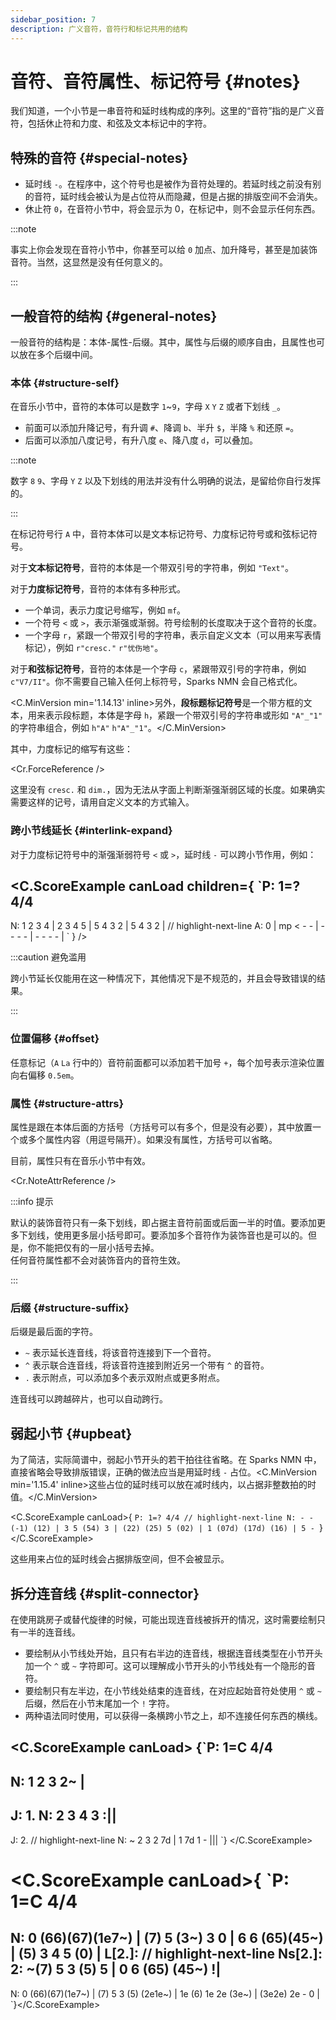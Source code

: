 ```yaml
---
sidebar_position: 7
description: 广义音符，音符行和标记共用的结构
---
```


# 音符、音符属性、标记符号 {#notes}

我们知道，一个小节是一串音符和延时线构成的序列。这里的“音符”指的是广义音符，包括休止符和力度、和弦及文本标记中的字符。

## 特殊的音符 {#special-notes}

- 延时线 `-`。在程序中，这个符号也是被作为音符处理的。若延时线之前没有别的音符，延时线会被认为是占位符从而隐藏，但是占据的排版空间不会消失。
- 休止符 `0`，在音符小节中，将会显示为 0，在标记中，则不会显示任何东西。

:::note

事实上你会发现在音符小节中，你甚至可以给 `0` 加点、加升降号，甚至是加装饰音符。当然，这显然是没有任何意义的。

:::

## 一般音符的结构 {#general-notes}

一般音符的结构是：本体-属性-后缀。其中，属性与后缀的顺序自由，且属性也可以放在多个后缀中间。

### 本体 {#structure-self}

在音乐小节中，音符的本体可以是数字 `1`~`9`，字母 `X` `Y` `Z` 或者下划线 `_`。

- 前面可以添加升降记号，有升调 `#`、降调 `b`、半升 `$`，半降 `%` 和还原 `=`。
- 后面可以添加八度记号，有升八度 `e`、降八度 `d`，可以叠加。

:::note

数字 `8` `9`、字母 `Y` `Z` 以及下划线的用法并没有什么明确的说法，是留给你自行发挥的。

:::

在标记符号行 `A` 中，音符本体可以是文本标记符号、力度标记符号或和弦标记符号。

对于**文本标记符号**，音符的本体是一个带双引号的字符串，例如 `"Text"`。

对于**力度标记符号**，音符的本体有多种形式。

- 一个单词，表示力度记号缩写，例如 `mf`。
- 一个符号 `<` 或 `>`，表示渐强或渐弱。符号绘制的长度取决于这个音符的长度。
- 一个字母 `r`，紧跟一个带双引号的字符串，表示自定义文本（可以用来写表情标记），例如 `r"cresc."` `r"忧伤地"`。

对于**和弦标记符号**，音符的本体是一个字母 `c`，紧跟带双引号的字符串，例如 `c"V7/II"`。你不需要自己输入任何上标符号，Sparks NMN 会自己格式化。

&#xFEFF;<C.MinVersion min='1.14.13' inline>另外，**段标题标记符号**是一个带方框的文本，用来表示段标题，本体是字母 `h`，紧跟一个带双引号的字符串或形如 `"A"_"1"` 的字符串组合，例如 `h"A"` `h"A"_"1"`。</C.MinVersion>

其中，力度标记的缩写有这些：

<Cr.ForceReference />

这里没有 `cresc.` 和 `dim.`，因为无法从字面上判断渐强渐弱区域的长度。如果确实需要这样的记号，请用自定义文本的方式输入。

### 跨小节线延长 {#interlink-expand}

对于力度标记符号中的渐强渐弱符号 `<` 或 `>`，延时线 `-` 可以跨小节作用，例如：

<C.ScoreExample canLoad children={
`P: 1=? 4/4
---
N: 1 2 3 4 | 2 3 4 5 | 5 4 3 2 | 5 4 3 2 |
// highlight-next-line
A: 0 | mp < - - | - - - - | - - - - |
`
} />

:::caution 避免滥用

跨小节延长仅能用在这一种情况下，其他情况下是不规范的，并且会导致错误的结果。

:::

### 位置偏移 {#offset}

任意标记（`A` `La` 行中的）音符前面都可以添加若干加号 `+`，每个加号表示渲染位置向右偏移 `0.5em`。

### 属性 {#structure-attrs}

属性是跟在本体后面的方括号（方括号可以有多个，但是没有必要），其中放置一个或多个属性内容（用逗号隔开）。如果没有属性，方括号可以省略。

目前，属性只有在音乐小节中有效。

<Cr.NoteAttrReference />

:::info 提示

默认的装饰音符只有一条下划线，即占据主音符前面或后面一半的时值。要添加更多下划线，使用更多层小括号即可。要添加多个音符作为装饰音也是可以的。但是，你不能把仅有的一层小括号去掉。  
任何音符属性都不会对装饰音内的音符生效。

:::

### 后缀 {#structure-suffix}

后缀是最后面的字符。

- `~` 表示延长连音线，将该音符连接到下一个音符。
- `^` 表示联合连音线，将该音符连接到附近另一个带有 `^` 的音符。
- `.` 表示附点，可以添加多个表示双附点或更多附点。

连音线可以跨越碎片，也可以自动跨行。

## 弱起小节 {#upbeat}

为了简洁，实际简谱中，弱起小节开头的若干拍往往省略。在 Sparks NMN 中，直接省略会导致排版错误，正确的做法应当是用延时线 `-` 占位。<C.MinVersion min='1.15.4' inline>这些占位的延时线可以放在减时线内，以占据非整数拍的时值。</C.MinVersion>

<C.ScoreExample canLoad>{
`P: 1=? 4/4
// highlight-next-line
N: - - (-1) (12) | 3 5 (54) 3 | (22) (25) 5 (02) | 1 (07d) (17d) (16) | 5 -
`}</C.ScoreExample>

这些用来占位的延时线会占据排版空间，但不会被显示。

## 拆分连音线 {#split-connector}

在使用跳房子或替代旋律的时候，可能出现连音线被拆开的情况，这时需要绘制只有一半的连音线。

- 要绘制从小节线处开始，且只有右半边的连音线，根据连音线类型在小节开头加一个 `^` 或 `~` 字符即可。这可以理解成小节开头的小节线处有一个隐形的音符。
- 要绘制只有左半边，在小节线处结束的连音线，在对应起始音符处使用 `^` 或 `~` 后缀，然后在小节末尾加一个 `!` 字符。
- 两种语法同时使用，可以获得一条横跨小节之上，却不连接任何东西的横线。

<C.ScoreExample canLoad>
{`P: 1=C 4/4
---
N: 1 2 3 2~ |
---
J: 1.
N: 2 3 4 3 :||
---
J: 2.
// highlight-next-line
N: ~ 2 3 2 7d | 1 7d 1 - |||
`}
</C.ScoreExample>

<C.ScoreExample canLoad>{
`P: 1=C 4/4
====
N: 0 (66)(67)(1e7~) | (7) 5 (3~) 3 0 | 6 6 (65)(45~) | (5) 3 4 5 (0) |
L[2.]:
// highlight-next-line
Ns[2.]: 2: ~(7) 5 3 (5) 5 | 0 6 (65) (45~) !|
---
N: 0 (66)(67)(1e7~) | (7) 5 3 (5) (2e1e~) | 1e (6) 1e 2e (3e~) | (3e2e) 2e - 0 |
`}</C.ScoreExample>
